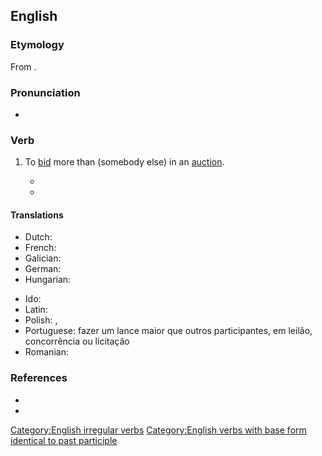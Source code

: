 ==English==

===Etymology===
From {{prefix|en|out|bid}}.

===Pronunciation===
* {{IPA|en|/aʊtˈbɪd/}}

===Verb===
{{en-verb|outbids|outbidding|outbid|past2=outbidded|outbid|past_ptc2=outbidden|past_ptc3=outbidded}}

# {{lb|en|transitive}} To [[bid]] more than (somebody else) in an [[auction]].
#* {{quote-book|en|year=1985 |title=Social History of the Muslims in Bengal: Down to A.D. 1538 |author=|Abdul Karim page=65 |ISBN=|passage=Bengal '''outbidded''' those of Delhi; instead of searching for khalifahs for obtaining recognition, Sultan Sikandar Shah himself took the title .of Imam ul-Azam and Khalifat-ul-Muazzam.}}
#* {{quote-book|en|year=2008  |title=A Host of Suspects |author=Michael Marra |page=139 |ISBN=|passage=You must understand that there are people who strive and save their whole lives to acquire something, and when they are simply '''outbidded''' or outfoxed by me, it is not taken with a delicate smile.}}

====Translations====
{{trans-top|To bid more than somebody else}}
* Dutch: {{t+|nl|overbieden}}
* French: {{t+|fr|surenchérir}}
* Galician: {{t|gl|poxar}}
* German: {{t+|de|überbieten}}
* Hungarian: {{t|hu|rálicitál}}
{{trans-mid}}
* Ido: {{t|io|superaucionar}}
* Latin: {{t+|la|adiciō}}
* Polish: {{t|pl|przelicytować|pf}}, {{t|pl|przelicytowywać|impf}}
* Portuguese: fazer um lance maior que outros participantes, em leilão, concorrência ou licitação
* Romanian: {{t+|ro|supralicita}}
{{trans-bottom}}

===References===
* {{R:Century 1911}}
* {{R:Webster 1913}}

[[Category:English irregular verbs]]
[[Category:English verbs with base form identical to past participle]]